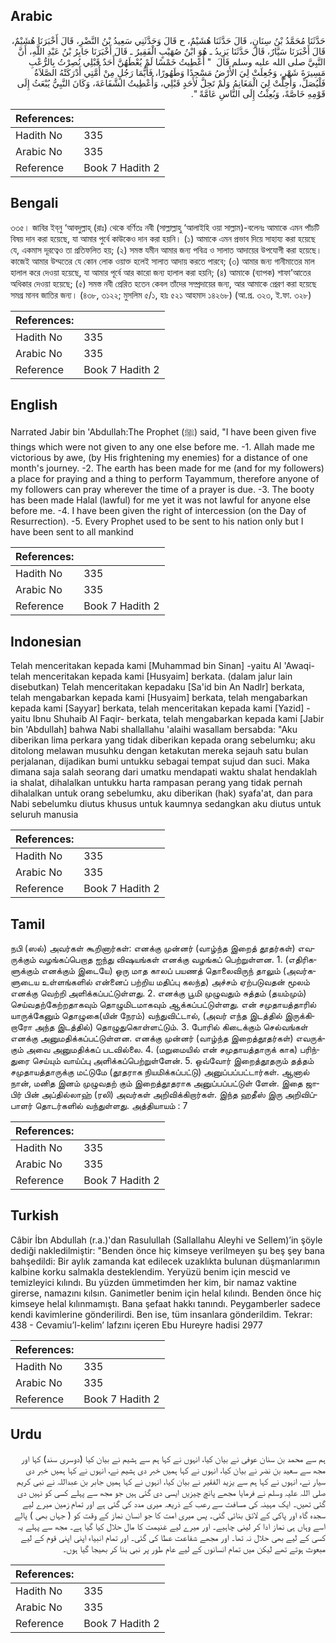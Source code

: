 ## Arabic


<div dir="rtl" lang="ar" style={{fontSize:'larger',backgroundColor:'#f8f9fa',padding:20}}>
حَدَّثَنَا مُحَمَّدُ بْنُ سِنَانٍ، قَالَ حَدَّثَنَا هُشَيْمٌ، ح قَالَ وَحَدَّثَنِي سَعِيدُ بْنُ النَّضْرِ، قَالَ أَخْبَرَنَا هُشَيْمٌ، قَالَ أَخْبَرَنَا سَيَّارٌ، قَالَ حَدَّثَنَا يَزِيدُ ـ هُوَ ابْنُ صُهَيْبٍ الْفَقِيرُ ـ قَالَ أَخْبَرَنَا جَابِرُ بْنُ عَبْدِ اللَّهِ، أَنَّ النَّبِيَّ صلى الله عليه وسلم قَالَ ‏ "‏ أُعْطِيتُ خَمْسًا لَمْ يُعْطَهُنَّ أَحَدٌ قَبْلِي نُصِرْتُ بِالرُّعْبِ مَسِيرَةَ شَهْرٍ، وَجُعِلَتْ لِيَ الأَرْضُ مَسْجِدًا وَطَهُورًا، فَأَيُّمَا رَجُلٍ مِنْ أُمَّتِي أَدْرَكَتْهُ الصَّلاَةُ فَلْيُصَلِّ، وَأُحِلَّتْ لِيَ الْمَغَانِمُ وَلَمْ تَحِلَّ لأَحَدٍ قَبْلِي، وَأُعْطِيتُ الشَّفَاعَةَ، وَكَانَ النَّبِيُّ يُبْعَثُ إِلَى قَوْمِهِ خَاصَّةً، وَبُعِثْتُ إِلَى النَّاسِ عَامَّةً ‏"‏‏.‏
</div>
<div style={{backgroundColor:'#f8f9fa',padding:20, marginBottom: 10}}><table> <thead> <tr> <th>References:</th> <th></th> </tr> </thead> <tbody><tr><td>Hadith No</td><td>335</td></tr><tr><td>Arabic No</td><td>335</td></tr><tr><td>Reference</td><td>Book 7 Hadith 2</td></tr></tbody></table></div>

## Bengali


<div dir="ltr" lang="bn" style={{fontSize:'larger',backgroundColor:'#f8f9fa',padding:20}}>
৩৩৫। জাবির ইব্‌নু ‘আবদুল্লাহ্‌ (রাঃ) থেকে বর্ণিতঃ নবী (সাল্লাল্লাহু ‘আলাইহি ওয়া সাল্লাম)-বলেনঃ আমাকে এমন পাঁচটি বিষয় দান করা হয়েছে, যা আমার পুর্বে কাউকেও দান করা হয়নি। (১) আমাকে এমন প্রভাব দিয়ে সাহায্য করা হয়েছে যে, একমাস দূরত্বেও তা প্রতিফলিত হয়; (২) সমস্ত যমীন আমার জন্য পবিত্র ও সালাত আদায়ের উপযোগী করা হয়েছে। কাজেই আমার উম্মতের যে কোন লোক ওয়াক্ত হলেই সালাত আদায় করতে পারবে; (৩) আমার জন্য গানীমাতের মাল হালাল করে দেওয়া হয়েছে, যা আমার পূর্বে আর কারো জন্য হালাল করা হয়নি; (৪) আমাকে (ব্যাপক) শাফা’আতের অধিকার দেওয়া হয়েছে; (৫) সমস্ত নবী প্রেরিত হতেন কেবল তাঁদের সম্প্রদায়ের জন্য, আর আমাকে প্রেরণ করা হয়েছে সমগ্র মানব জাতির জন্য। (৪৩৮, ৩১২২; মুসলিম ৫/১, হাঃ ৫২১ আহমাদ ১৪২৬৮) (আ.প্র. ৩২৩, ই.ফা. ৩২৮)
</div>
<div style={{backgroundColor:'#f8f9fa',padding:20, marginBottom: 10}}><table> <thead> <tr> <th>References:</th> <th></th> </tr> </thead> <tbody><tr><td>Hadith No</td><td>335</td></tr><tr><td>Arabic No</td><td>335</td></tr><tr><td>Reference</td><td>Book 7 Hadith 2</td></tr></tbody></table></div>

## English


<div dir="ltr" lang="en" style={{fontSize:'larger',backgroundColor:'#f8f9fa',padding:20}}>
Narrated Jabir bin 'Abdullah:The Prophet (ﷺ) said, "I have been given five things which were not given to any one else before me. -1. Allah made me victorious by awe, (by His frightening my enemies) for a distance of one month's journey. -2. The earth has been made for me (and for my followers) a place for praying and a thing to perform Tayammum, therefore anyone of my followers can pray wherever the time of a prayer is due. -3. The booty has been made Halal (lawful) for me yet it was not lawful for anyone else before me. -4. I have been given the right of intercession (on the Day of Resurrection). -5. Every Prophet used to be sent to his nation only but I have been sent to all mankind
</div>
<div style={{backgroundColor:'#f8f9fa',padding:20, marginBottom: 10}}><table> <thead> <tr> <th>References:</th> <th></th> </tr> </thead> <tbody><tr><td>Hadith No</td><td>335</td></tr><tr><td>Arabic No</td><td>335</td></tr><tr><td>Reference</td><td>Book 7 Hadith 2</td></tr></tbody></table></div>

## Indonesian


<div dir="ltr" lang="id" style={{fontSize:'larger',backgroundColor:'#f8f9fa',padding:20}}>
Telah menceritakan kepada kami [Muhammad bin Sinan] -yaitu Al 'Awaqi- telah menceritakan kepada kami [Husyaim] berkata. (dalam jalur lain disebutkan) Telah menceritakan kepadaku [Sa'id bin An Nadlr] berkata, telah mengabarkan kepada kami [Husyaim] berkata, telah mengabarkan kepada kami [Sayyar] berkata, telah menceritakan kepada kami [Yazid] -yaitu Ibnu Shuhaib Al Faqir- berkata, telah mengabarkan kepada kami [Jabir bin 'Abdullah] bahwa Nabi shallallahu 'alaihi wasallam bersabda: "Aku diberikan lima perkara yang tidak diberikan kepada orang sebelumku; aku ditolong melawan musuhku dengan ketakutan mereka sejauh satu bulan perjalanan, dijadikan bumi untukku sebagai tempat sujud dan suci. Maka dimana saja salah seorang dari umatku mendapati waktu shalat hendaklah ia shalat, dihalalkan untukku harta rampasan perang yang tidak pernah dihalalkan untuk orang sebelumku, aku diberikan (hak) syafa'at, dan para Nabi sebelumku diutus khusus untuk kaumnya sedangkan aku diutus untuk seluruh manusia
</div>
<div style={{backgroundColor:'#f8f9fa',padding:20, marginBottom: 10}}><table> <thead> <tr> <th>References:</th> <th></th> </tr> </thead> <tbody><tr><td>Hadith No</td><td>335</td></tr><tr><td>Arabic No</td><td>335</td></tr><tr><td>Reference</td><td>Book 7 Hadith 2</td></tr></tbody></table></div>

## Tamil


<div dir="ltr" lang="ta" style={{fontSize:'larger',backgroundColor:'#f8f9fa',padding:20}}>
நபி (ஸல்) அவர்கள் கூறினார்கள்: எனக்கு முன்னர் (வாழ்ந்த இறைத் தூதர்கள்) எவருக்கும் வழங்கப்பெறாத ஐந்து விஷயங்கள் எனக்கு வழங்கப் பெற்றுள்ளன. 1. (எதிரிகளுக்கும் எனக்கும் இடையே) ஒரு மாத காலப் பயணத் தொலைவிருந் தாலும் (அவர்களுடைய உள்ளங்களில் என்னைப் பற்றிய மதிப்பு கலந்த) அச்சம் ஏற்படுவதன் மூலம் எனக்கு வெற்றி அளிக்கப்பட்டுள்ளது. 2. எனக்கு பூமி முழுவதும் சுத்தம் (தயம்மும்) செய்வதற்கேற்றதாகவும் தொழுமிடமாகவும் ஆக்கப்பட்டுள்ளது. என் சமுதாயத்தாரில் யாருக்கேனும் தொழுகை(யின் நேரம்) வந்துவிட்டால், (அவர் எந்த இடத்தில் இருக்கிறாரோ அந்த இடத்தில்) தொழுதுகொள்ளட்டும். 3. போரில் கிடைக்கும் செல்வங்கள் எனக்கு அனுமதிக்கப்பட்டுள்ளன. எனக்கு முன்னர் (வாழ்ந்த இறைத்தூதர்கள்) எவருக்கும் அவை அனுமதிக்கப் படவில்லை. 4. (மறுமையில் என் சமுதாயத்தாருக் காக) பரிந்துரை செய்யும் வாய்ப்பு அளிக்கப்பெற்றுள்ளேன். 5. ஒவ்வோர் இறைத்தூதரும் தத்தம் சமுதாயத்தாருக்கு மட்டுமே (தூதராக நியமிக்கப்பட்டு) அனுப்பப்பட்டார்கள். ஆனால் நான், மனித இனம் முழுவதற் கும் இறைத்தூதராக அனுப்பப்பட்டுள் ளேன். இதை ஜாபிர் பின் அப்தில்லாஹ் (ரலி) அவர்கள் அறிவிக்கிறார்கள். இந்த ஹதீஸ் இரு அறிவிப்பாளர் தொடர்களில் வந்துள்ளது. அத்தியாயம் : 7
</div>
<div style={{backgroundColor:'#f8f9fa',padding:20, marginBottom: 10}}><table> <thead> <tr> <th>References:</th> <th></th> </tr> </thead> <tbody><tr><td>Hadith No</td><td>335</td></tr><tr><td>Arabic No</td><td>335</td></tr><tr><td>Reference</td><td>Book 7 Hadith 2</td></tr></tbody></table></div>

## Turkish


<div dir="ltr" lang="tr" style={{fontSize:'larger',backgroundColor:'#f8f9fa',padding:20}}>
Câbir İbn Abdullah (r.a.)'dan Rasulullah (Sallallahu Aleyhi ve Sellem)’in şöyle dediği nakledilmiştir: "Benden önce hiç kimseye verilmeyen şu beş şey bana bahşedildi: Bir aylık zamanda kat edilecek uzaklıkta bulunan düşmanlarımın kalbine korku salmakla desteklendim. Yeryüzü benim için mescid ve temizleyici kılındı. Bu yüzden ümmetimden her kim, bir namaz vaktine girerse, namazını kılsın. Ganimetler benim için helal kılındı. Benden önce hiç kimseye helal kılınmamıştı. Bana şefaat hakkı tanındı. Pey­gamberler sadece kendi kavimlerine gönderilirdi. Ben ise, tüm insan­lara gönderildim. Tekrar: 438 - Cevamiu’l-kelim’ lafzını içeren Ebu Hureyre hadisi 2977
</div>
<div style={{backgroundColor:'#f8f9fa',padding:20, marginBottom: 10}}><table> <thead> <tr> <th>References:</th> <th></th> </tr> </thead> <tbody><tr><td>Hadith No</td><td>335</td></tr><tr><td>Arabic No</td><td>335</td></tr><tr><td>Reference</td><td>Book 7 Hadith 2</td></tr></tbody></table></div>

## Urdu


<div dir="rtl" lang="ur" style={{fontSize:'larger',backgroundColor:'#f8f9fa',padding:20}}>
ہم سے محمد بن سنان عوفی نے بیان کیا، انہوں نے کہا ہم سے ہشیم نے بیان کیا (دوسری سند) کہا اور مجھ سے سعید بن نضر نے بیان کیا، انہوں نے کہا ہمیں خبر دی ہشیم نے، انہوں نے کہا ہمیں خبر دی سیار نے، انہوں نے کہا ہم سے یزید الفقیر نے بیان کیا، انہوں نے کہا ہمیں جابر بن عبداللہ نے نبی کریم صلی اللہ علیہ وسلم نے فرمایا مجھے پانچ چیزیں ایسی دی گئی ہیں جو مجھ سے پہلے کسی کو نہیں دی گئی تھیں۔ ایک مہینہ کی مسافت سے رعب کے ذریعہ میری مدد کی گئی ہے اور تمام زمین میرے لیے سجدہ گاہ اور پاکی کے لائق بنائی گئی۔ پس میری امت کا جو انسان نماز کے وقت کو ( جہاں بھی ) پالے اسے وہاں ہی نماز ادا کر لینی چاہیے۔ اور میرے لیے غنیمت کا مال حلال کیا گیا ہے۔ مجھ سے پہلے یہ کسی کے لیے بھی حلال نہ تھا۔ اور مجھے شفاعت عطا کی گئی۔ اور تمام انبیاء اپنی اپنی قوم کے لیے مبعوث ہوتے تھے لیکن میں تمام انسانوں کے لیے عام طور پر نبی بنا کر بھیجا گیا ہوں۔
</div>
<div style={{backgroundColor:'#f8f9fa',padding:20, marginBottom: 10}}><table> <thead> <tr> <th>References:</th> <th></th> </tr> </thead> <tbody><tr><td>Hadith No</td><td>335</td></tr><tr><td>Arabic No</td><td>335</td></tr><tr><td>Reference</td><td>Book 7 Hadith 2</td></tr></tbody></table></div>
